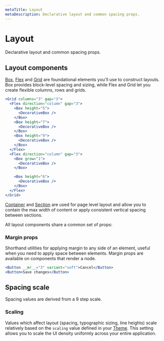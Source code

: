 ```yaml
---
metaTitle: Layout
metaDescription: Declarative layout and common spacing props.
---
```


# Layout

<Description>Declarative layout and common spacing props.</Description>

## Layout components

[Box](/themes/docs/components/box), [Flex](/themes/docs/components/flex) and [Grid](/themes/docs/components/grid) are foundational elements you'll use to construct layouts. Box provides block-level spacing and sizing, while Flex and Grid let you create flexible columns, rows and grids.

```jsx live=true
<Grid columns="3" gap="3">
  <Flex direction="column" gap="3">
    <Box height="5">
      <DecorativeBox />
    </Box>
    <Box height="7">
      <DecorativeBox />
    </Box>
    <Box height="9">
      <DecorativeBox />
    </Box>
  </Flex>
  <Flex direction="column" gap="3">
    <Box grow="1">
      <DecorativeBox />
    </Box>

    <Box height="6">
      <DecorativeBox />
    </Box>
  </Flex>
</Grid>
```

[Container](/themes/docs/components/container) and [Section](/themes/docs/components/section) are used for page level layout and allow you to contain the max width of content or apply consistent vertical spacing between sections.

All layout components share a common set of props:

<ThemesPropsTable name="layout" />

### Margin props

Shorthand utilities for applying margin to any side of an element, useful when you need to apply space between elements. Margin props are available on components that render a node.

```jsx live=true line=1
<Button __mr__="3" variant="soft">Cancel</Button>
<Button>Save changes</Button>
```

<ThemesPropsTable name="margin" />

## Spacing scale

Spacing values are derived from a 9 step scale.

<Box my="7">
  <ThemesSpacingScale />
</Box>

<ThemesSpacingTable />

### Scaling

Values which affect layout (spacing, typographic sizing, line heights) scale relatively based on the `scaling` value defined in your [Theme](/themes/docs/components/theme). This setting allows you to scale the UI density uniformly across your entire application.

<Box my="5">
  <ThemesScalingExample />
</Box>
